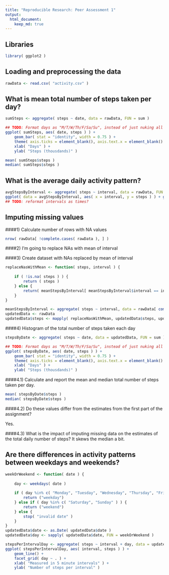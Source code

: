 ```yaml
---
title: "Reproducible Research: Peer Assessment 1"
output: 
  html_document:
    keep_md: true
---
```

## Libraries
```r
library( ggplot2 )
```

## Loading and preprocessing the data
```r
rawData <- read.csv( "activity.csv" )
```


## What is mean total number of steps taken per day?
```r
sumSteps <- aggregate( steps ~ date, data = rawData, FUN = sum )

## TODO: Format days as "M/T/W/Th/F/Sa/Su", instead of just nuking all reference to date
ggplot( sumSteps, aes( date, steps ) ) +
    geom_bar( stat = "identity", width = 0.75 ) +
    theme( axis.ticks = element_blank(), axis.text.x = element_blank() ) +
    xlab( "Days" ) +
    ylab( "Steps (thousdands)" )

mean( sumSteps$steps )
median( sumSteps$steps )
```

## What is the average daily activity pattern?
```r
avgStepsByInterval <- aggregate( steps ~ interval, data = rawData, FUN = mean )
ggplot( data = avgStepsByInterval, aes( x = interval, y = steps ) ) + geom_line() + xlab( "5 Minute Intervals" ) + ylab( "Average Steps Taken" )
## TODO: reformat intervals as times?
```

## Imputing missing values
####1) Calculate number of rows with NA values
```r
nrow( rawData[ !complete.cases( rawData ), ] )
```
####2) I'm going to replace NAs with mean of interval

####3) Create dataset with NAs replaced by mean of interval
```r
replaceNasWithMean <- function( steps, interval ) {
    
    if ( !is.na( steps ) ) {
        return ( steps ) 
    } else {
        return( meanStepsByInterval[ meanStepsByInterval$interval == interval, "steps" ] )
    }
}

meanStepsByInterval <- aggregate( steps ~ interval, data = rawData[ complete.cases( rawData ), ], FUN = mean )
updatedData <- rawData
updatedData$steps <- mapply( replaceNasWithMean, updatedData$steps, updatedData$interval )
```

####4) Histogram of the total number of steps taken each day

```r
stepsByDate <- aggregate( steps ~ date, data = updatedData, FUN = sum )

## TODO: Format days as "M/T/W/Th/F/Sa/Su", instead of just nuking all reference to date
ggplot( stepsByDate, aes( date, steps ) ) +
    geom_bar( stat = "identity", width = 0.75 ) +
    theme( axis.ticks = element_blank(), axis.text.x = element_blank() ) +
    xlab( "Days" ) +
    ylab( "Steps (thousdands)" )
```

####4.1) Calculate and report the mean and median total number of steps taken per day. 
```r
mean( stepsByDate$steps )
median( stepsByDate$steps )
```
####4.2) Do these values differ from the estimates from the first part of the assignment? 

Yes.

####4.3) What is the impact of imputing missing data on the estimates of the total daily number of steps? 
It skews the median a bit.
 
## Are there differences in activity patterns between weekdays and weekends?
```r
weekOrWeekend <- function( date ) {
    
    day <- weekdays( date )
    
    if ( day %in% c( "Monday", "Tuesday", "Wednesday", "Thursday", "Friday" ) ) {
        return ("weekday")
    } else if ( day %in% c( "Saturday", "Sunday" ) ) {
        return ("weekend")
    } else {
        stop( "invalid date" )
    }
}
updatedData$date <- as.Date( updatedData$date )
updatedData$day <- sapply( updatedData$date, FUN = weekOrWeekend )

stepsPerIntervalDay <- aggregate( steps ~ interval + day, data = updatedData, mean )
ggplot( stepsPerIntervalDay, aes( interval, steps ) ) + 
    geom_line() + 
    facet_grid( day ~ . ) + 
    xlab( "Measured in 5 minute intervals" ) + 
    ylab( "Number of steps per interval" )
```
